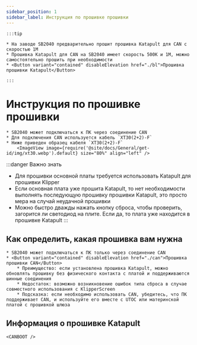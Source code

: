 ```yaml
---
sidebar_position: 1
sidebar_label: Инструкция по прошивке прошивки
---
```







    :::tip

    * На заводе SB2040 предварительно прошит прошивка Katapult для CAN с скоростью 1М
    * Прошивка Katapult для CAN на SB2040 имеет скорость 500К и 1М, можно самостоятельно прошить при необходимости
    * <Button variant="contained" disableElevation href="./bl">Прошивка прошивки Katapult</Button>
    
    :::

# Инструкция по прошивке прошивки

    * SB2040 может подключаться к ПК через соединение CAN
    * Для подключения CAN используется кабель `XT30(2+2)-F`
    * Ниже приведен образец кабеля `XT30(2+2)-F`
        <ImageView image={require('@site/docs/General/get-id/img/xt30.webp').default} size="80%" align="left" />

:::danger Важно знать
* Для прошивки основной платы требуется использовать Katapult для прошивки Klipper
* Если основная плата уже прошита Katapult, то нет необходимости выполнять последующую прошивку прошивки Katapult, это просто мера на случай неудачной прошивки
* Можно быстро дважды нажать кнопку сброса, чтобы проверить, загорится ли светодиод на плите. Если да, то плата уже находится в прошивке Katapult
:::

## Как определить, какая прошивка вам нужна

    * SB2040 может подключаться к ПК только через соединение CAN
    * <Button variant="contained" disableElevation href="./can">Прошивка прошивки CAN</Button>
        * Преимущество: если установлена прошивка Katapult, можно обновлять прошивку без физического контакта с платой и поддерживаются шинные соединения
        * Недостаток: возможно возникновение ошибок типа сброса в случае совместного использования с KlipperScreen
        * Подсказка: если необходимо использовать CAN, убедитесь, что ПК поддерживает CAN, и используйте его вместе с UTOC или материнской платой с прошивкой шлюза
    
## Информация о прошивке Katapult

    <CANBOOT />
